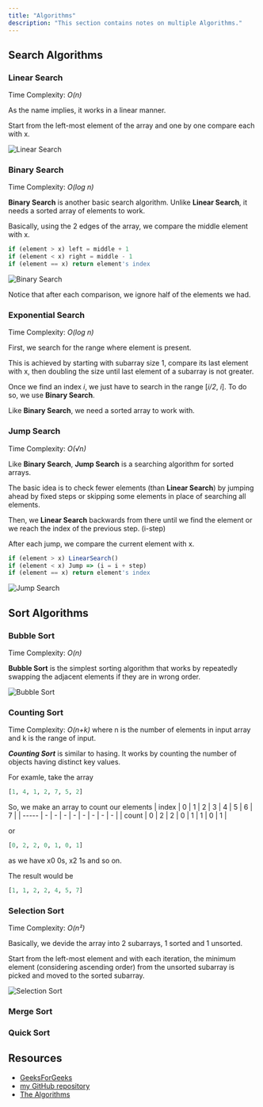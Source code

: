 ```yaml
---
title: "Algorithms"
description: "This section contains notes on multiple Algorithms."
---
```



## Search Algorithms

### Linear Search

Time Complexity: *O(n)*

As the name implies, it works in a linear manner.

Start from the left-most element of the array and one by one compare each with x.

![Linear Search](https://raw.githubusercontent.com/Stratis-Dermanoutsos/Full-Stack-Notes/main/Images/Linear-Search.png)

### Binary Search

Time Complexity: *O(log n)*

**Binary Search** is another basic search algorithm. Unlike **Linear Search**, it needs a sorted array of elements to work.

Basically, using the 2 edges of the array, we compare the middle element with x.

```javascript
if (element > x) left = middle + 1
if (element < x) right = middle - 1
if (element == x) return element's index
```

![Binary Search](https://raw.githubusercontent.com/Stratis-Dermanoutsos/Full-Stack-Notes/main/Images/Binary-Search.png)

Notice that after each comparison, we ignore half of the elements we had.

### Exponential Search

Time Complexity: *O(log n)*

First, we search for the range where element is present.

This is achieved by starting with subarray size 1, compare its last element with x, then doubling the size until last element of a subarray is not greater.

Once we find an index *i*, we just have to search in the range [*i/2*, *i*]. To do so, we use **Binary Search**.

Like **Binary Search**, we need a sorted array to work with.

### Jump Search

Time Complexity: *O(√n)*

Like **Binary Search**, **Jump Search** is a searching algorithm for sorted arrays.

The basic idea is to check fewer elements (than **Linear Search**) by jumping ahead by fixed steps or skipping some elements in place of searching all elements.

Then, we **Linear Search** backwards from there until we find the element or we reach the index of the previous step. (i-step)

After each jump, we compare the current element with x.

```javascript
if (element > x) LinearSearch()
if (element < x) Jump => (i = i + step)
if (element == x) return element's index
```

![Jump Search](https://raw.githubusercontent.com/Stratis-Dermanoutsos/Full-Stack-Notes/main/Images/Jump-Search.jpg)

## Sort Algorithms

### Bubble Sort

Time Complexity: *O(n)*

**Bubble Sort** is the simplest sorting algorithm that works by repeatedly swapping the adjacent elements if they are in wrong order.

![Bubble Sort](https://raw.githubusercontent.com/Stratis-Dermanoutsos/Full-Stack-Notes/main/Images/Bubble-Sort.png)

### Counting Sort

Time Complexity: *O(n+k)* where n is the number of elements in input array and k is the range of input.

***Counting Sort*** is similar to hasing. It works by counting the number of objects having distinct key values.

For examle, take the array

```python
[1, 4, 1, 2, 7, 5, 2]
```

So, we make an array to count our elements
| index | 0 | 1 | 2 | 3 | 4 | 5 | 6 | 7 |
| ----- | - | - | - | - | - | - | - | - |
| count | 0 | 2 | 2 | 0 | 1 | 1 | 0 | 1 |

or

```python
[0, 2, 2, 0, 1, 0, 1]
```

as we have x0 0s, x2 1s and so on.

The result would be

```python
[1, 1, 2, 2, 4, 5, 7]
```

### Selection Sort

Time Complexity: *O(n²)*

Basically, we devide the array into 2 subarrays, 1 sorted and 1 unsorted.

Start from the left-most element and with each iteration, the minimum element (considering ascending order) from the unsorted subarray is picked and moved to the sorted subarray.

![Selection Sort](https://raw.githubusercontent.com/Stratis-Dermanoutsos/Full-Stack-Notes/main/Images/Selection-Sort.png)

### Merge Sort

<Todo client:visible issue="56" />

### Quick Sort

<Todo client:visible issue="56" />

## Resources

- [GeeksForGeeks](https://www.geeksforgeeks.org/fundamentals-of-algorithms/)
- [my GitHub repository](https://github.com/Stratis-Dermanoutsos/Algorithms-C-Sharp/)
- [The Algorithms](https://github.com/TheAlgorithms)
